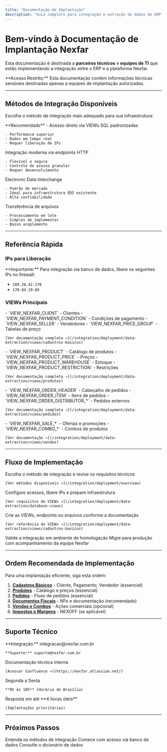```yaml
---
title: "Documentação de Implantação"
description: "Guia completo para integração e extração de dados do ERP com a plataforma Nexfar"
---
```


# Bem-vindo à Documentação de Implantação Nexfar

Esta documentação é destinada a **parceiros técnicos** e **equipes de TI** que estão implementando a integração entre o ERP e a plataforma Nexfar.

<Note>
  **Acesso Restrito:** Esta documentação contém informações técnicas sensíveis destinadas apenas a equipes de implantação autorizadas.
</Note>

---

## Métodos de Integração Disponíveis

Escolha o método de integração mais adequado para sua infraestrutura:

<CardGroup cols={2}>
  <Card title="Banco de Dados (VIEWs)" icon="database" href="/deployment/data-extraction/database-views">
    **Recomendado** - Acesso direto via VIEWs SQL padronizadas

    - Performance superior
    - Dados em tempo real
    - Requer liberação de IPs
  </Card>

  <Card title="REST API" icon="plug" href="/deployment/data-extraction/rest-api">
    Integração moderna via endpoints HTTP

    - Flexível e segura
    - Controle de acesso granular
    - Requer desenvolvimento
  </Card>

  <Card title="EDI" icon="file-code" href="/deployment/data-extraction/edi">
    Electronic Data Interchange

    - Padrão de mercado
    - Ideal para infraestrutura EDI existente
    - Alta confiabilidade
  </Card>

  <Card title="FTP/SFTP" icon="folder-open" href="/deployment/data-extraction/ftp">
    Transferência de arquivos

    - Processamento em lote
    - Simples de implementar
    - Baixo acoplamento
  </Card>
</CardGroup>

---

## Referência Rápida

### IPs para Liberação

<Warning>
  **Importante:** Para integração via banco de dados, libere os seguintes IPs no firewall:

  - `189.28.42.170`
  - `170.84.19.69`
</Warning>

### VIEWs Principais

<AccordionGroup>
  <Accordion title="Cadastros Básicos" icon="users">
    - `VIEW_NEXFAR_CLIENT` - Clientes
    - `VIEW_NEXFAR_PAYMENT_CONDITION` - Condições de pagamento
    - `VIEW_NEXFAR_SELLER` - Vendedores
    - `VIEW_NEXFAR_PRICE_GROUP` - Tabelas de preço

    [Ver documentação completa →](/integration/deployment/data-extraction/views/cadastros-basicos)
  </Accordion>

  <Accordion title="Produtos" icon="box">
    - `VIEW_NEXFAR_PRODUCT` - Catálogo de produtos
    - `VIEW_NEXFAR_PRODUCT_PRICE` - Preços
    - `VIEW_NEXFAR_PRODUCT_WAREHOUSE` - Estoque
    - `VIEW_NEXFAR_PRODUCT_RESTRICTION` - Restrições

    [Ver documentação completa →](/integration/deployment/data-extraction/views/produtos)
  </Accordion>

  <Accordion title="Pedidos" icon="file-invoice">
    - `VIEW_NEXFAR_ORDER_HEADER` - Cabeçalho de pedidos
    - `VIEW_NEXFAR_ORDER_ITEM` - Itens de pedidos
    - `VIEW_NEXFAR_ORDER_DISTRIBUTOR_*` - Pedidos externos

    [Ver documentação completa →](/integration/deployment/data-extraction/views/pedidos)
  </Accordion>

  <Accordion title="Ações Comerciais" icon="tag">
    - `VIEW_NEXFAR_SALE_*` - Ofertas e promoções
    - `VIEW_NEXFAR_COMBO_*` - Combos de produtos

    [Ver documentação →](/integration/deployment/data-extraction/views/vendas)
  </Accordion>
</AccordionGroup>

---

## Fluxo de Implementação

<Steps>
  <Step title="Análise e Planejamento">
    Escolha o método de integração e revise os requisitos técnicos

    [Ver métodos disponíveis →](/integration/deployment/overview)
  </Step>

  <Step title="Preparação do Ambiente">
    Configure acessos, libere IPs e prepare infraestrutura

    [Ver requisitos de VIEWs →](/integration/deployment/data-extraction/database-views)
  </Step>

  <Step title="Implementação">
    Crie as VIEWs, endpoints ou arquivos conforme a documentação

    [Ver referência de VIEWs →](/integration/deployment/data-extraction/views/cadastros-basicos)
  </Step>

  <Step title="Testes">
    Valide a integração em ambiente de homologação
  </Step>

  <Step title="Produção">
    Migre para produção com acompanhamento da equipe Nexfar
  </Step>
</Steps>

---

## Ordem Recomendada de Implementação

Para uma implantação eficiente, siga esta ordem:

1. **[Cadastros Básicos](/integration/deployment/data-extraction/views/cadastros-basicos)** - Cliente, Pagamento, Vendedor (essencial)
2. **[Produtos](/integration/deployment/data-extraction/views/produtos)** - Catálogo e preços (essencial)
3. **[Pedidos](/integration/deployment/data-extraction/views/pedidos)** - Fluxo de pedidos (essencial)
4. **[Documentos Fiscais](/integration/deployment/data-extraction/views/documentos-fiscais)** - NFe e documentação (recomendado)
5. **[Vendas e Combos](/integration/deployment/data-extraction/views/vendas)** - Ações comerciais (opcional)
6. **[Impostos e Margens](/integration/deployment/data-extraction/views/impostos-margens)** - NEXOFF (se aplicável)

---

## Suporte Técnico

<CardGroup cols={2}>
  <Card title="Email" icon="envelope">
    **Integração:** integracao@nexfar.com.br

    **Suporte:** suporte@nexfar.com.br
  </Card>

  <Card title="Confluence" icon="book">
    Documentação técnica interna

    [Acessar Confluence →](https://nexfar.atlassian.net/)
  </Card>

  <Card title="Horário de Atendimento" icon="clock">
    Segunda a Sexta

    **9h às 18h** (Horário de Brasília)
  </Card>

  <Card title="SLA" icon="gauge">
    Resposta em até **4 horas úteis**

    (Implantações prioritárias)
  </Card>
</CardGroup>

---

## Próximos Passos

<CardGroup cols={3}>
  <Card title="Visão Geral" icon="rocket" href="/deployment/overview">
    Entenda os métodos de integração
  </Card>

  <Card title="VIEWs de Banco" icon="database" href="/deployment/data-extraction/database-views">
    Comece com acesso via banco de dados
  </Card>

  <Card title="Referência Completa" icon="book" href="/deployment/data-extraction/views/cadastros-basicos">
    Consulte o dicionário de dados
  </Card>
</CardGroup>
